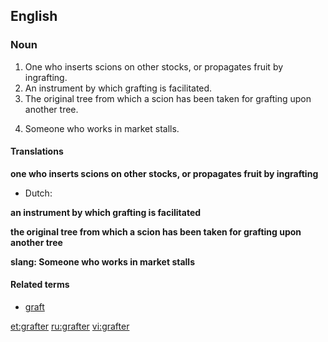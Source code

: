 ==English==

===Noun===
{{en-noun}}

# One who inserts scions on other stocks, or propagates fruit by ingrafting.
# An instrument by which grafting is facilitated.
# The original tree from which a scion has been taken for grafting upon another tree.
# {{slang}} Someone who works in market stalls.

====Translations====
'''one who inserts scions on other stocks, or propagates fruit by ingrafting'''
* Dutch: {{t+|nl|enter|m}}

'''an instrument by which grafting is facilitated'''

'''the original tree from which a scion has been taken for grafting upon another tree'''

'''slang: Someone who works in market stalls'''

====Related terms====
* [[graft]]

[[et:grafter]]
[[ru:grafter]]
[[vi:grafter]]